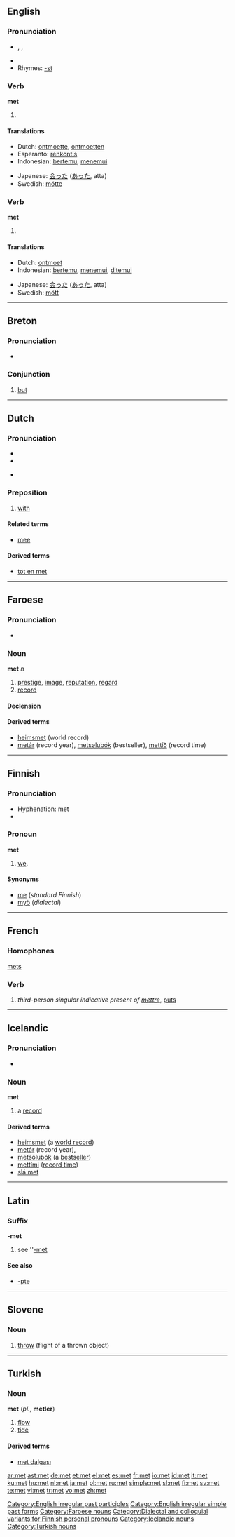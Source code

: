 {{see|Met|-met}}

==English==
{{rank|able|five|need|394|met|boy|c.|strong}}

{{wikipedia}}

===Pronunciation===
* {{enPR|met}}, {{IPA|/mεt/}}, {{SAMPA|/mEt/}}
* {{audio|en-us-met.ogg|Audio (US)}}
* Rhymes: [[Rhymes:English:-ɛt|-ɛt]]

===Verb===
'''met'''

# {{past of|to [[meet]]}}

====Translations====
{{trans-top|past of "to meet"}}
* Dutch: [[ontmoette]], [[ontmoetten]]
* Esperanto: [[renkontis]]
* Indonesian: [[temu|bertemu]], [[temu|menemui]]
{{trans-mid}}
* Japanese: [[会った]] ([[あった]], atta)
* Swedish: [[mötte]]
{{trans-bottom}}

===Verb===
'''met'''

# {{past participle of|to [[meet]]}}

====Translations====
{{trans-top|past participle of "to meet"}}
* Dutch: [[ontmoet]]
* Indonesian: [[temu|bertemu]], [[temu|menemui]], [[temu|ditemui]]
{{trans-mid}}
* Japanese: [[会った]] ([[あった]], atta)
* Swedish: [[mött]]
{{trans-bottom}}

[[Category:English irregular past participles]]
[[Category:English irregular simple past forms]]

----

==Breton==

===Pronunciation===
* {{IPA|/mɛd/}}

===Conjunction===
{{infl|br|conjunction}}

# [[but]]

----

==Dutch==

===Pronunciation===
* {{audio|Nl-met.ogg|audio}}
* {{IPA|/mεt/|lang=nl}}
* {{i|Flemish}} {{IPA|/mε/|lang=nl}}

===Preposition===
{{infl|nl|preposition}}

# [[with]]

====Related terms====
* [[mee#Dutch|mee]]

====Derived terms====
* [[tot en met]]

----

==Faroese==

===Pronunciation===
* {{IPA|/meːt/}}

===Noun===
'''met''' ''n''

# [[prestige]], [[image]], [[reputation]], [[regard]]
# [[record]]

====Declension====
{{fo-decl-noun-n3|met}}

====Derived terms====
* [[heimsmet]] (world record)
* [[metár]]  (record year), [[metsølubók]] (bestseller), [[mettíð]] (record time)

[[Category:Faroese nouns]]

----

==Finnish==

===Pronunciation===
* Hyphenation: met
* {{IPA|lang=fi|[met]}}

===Pronoun===
'''met'''

# {{context|personal|dialectal|lang=fi}} [[we]].

====Synonyms====
* [[me#Finnish|me]] (''standard Finnish'')
* [[myö]] (''dialectal'')

[[Category:Dialectal and colloquial variants for Finnish personal pronouns]]

----

==French==

===Homophones===
[[mets]]

===Verb===
{{infl|fr|verb form}}

# ''third-person singular indicative present of [[mettre]]'', [[put]]s

----

==Icelandic==

===Pronunciation===
* {{IPA|/meːt/}}

===Noun===
'''met''' {{n}}

# a [[record]]

====Derived terms====
* [[heimsmet]] (a [[world record]])
* [[metár]]  (record year),
* [[metsölubók]] (a [[bestseller]])
* [[mettími]] ([[record time]])
* [[slá met]] 

[[Category:Icelandic nouns]]

----

==Latin==

===Suffix===
'''-met'''

# see ''[[-met#Latin|-met]]

====See also====
* [[-pte]]

----

==Slovene==

===Noun===
{{infl|sl|noun|g=m}}

# [[throw]] (flight of a thrown object)

{{tbot entry|Slovene|throw|2008|April|sl}}

----

==Turkish==

===Noun===
'''met''' (''pl.'', '''metler''')

# [[flow]]
# [[tide]]

====Derived terms====
* [[met dalgası]]

[[Category:Turkish nouns]]

[[ar:met]]
[[ast:met]]
[[de:met]]
[[et:met]]
[[el:met]]
[[es:met]]
[[fr:met]]
[[io:met]]
[[id:met]]
[[it:met]]
[[ku:met]]
[[hu:met]]
[[nl:met]]
[[ja:met]]
[[pl:met]]
[[ru:met]]
[[simple:met]]
[[sl:met]]
[[fi:met]]
[[sv:met]]
[[te:met]]
[[vi:met]]
[[tr:met]]
[[vo:met]]
[[zh:met]]